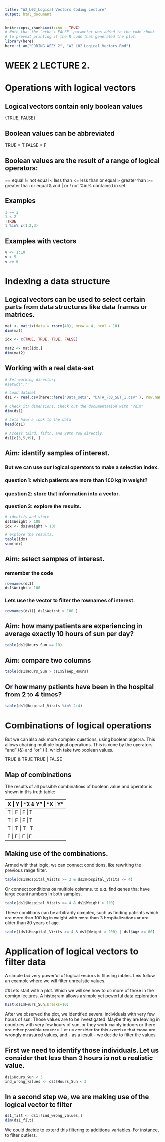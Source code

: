 ```yaml
---
title: "W2_L02_Logical Vectors Coding Lecture"
output: html_document
---
```


```r
knitr::opts_chunk$set(echo = TRUE)
# Note that the `echo = FALSE` parameter was added to the code chunk 
# to prevent printing of the R code that generated the plot.
library(here)
here::i_am("CODING_WEEK_2", "W2_L02_Logical_Vectors.Rmd")
```

# WEEK 2 LECTURE 2. 

# Operations with logical vectors

## Logical vectors contain only boolean values 
{TRUE, FALSE}


## Boolean values can be abbreviated
TRUE = T
FALSE = F


## Boolean values are the result of a range of logical operators:
  == equal
  != not equal
  <  less than
  <= less than or equal
  >  greater than
  >= greater than or equal
  & and
  | or 
  ! not
  %in% contained in set

## Examples
```r
1 == 2
1 < 2
!TRUE
1 %in% c(1,2,3)
```

## Examples with vectors
```r
v <- 1:10
v > 5
v >= 6
```







# Indexing a data structure
## Logical vectors can be used to select certain parts from data structures like data frames or matrices.
```r
mat <- matrix(data = rnorm(40), nrow = 4, ncol = 10)
dim(mat)

idx <- c(TRUE, TRUE, TRUE, FALSE)

mat2 <- mat[idx,]
dim(mat2)
```

## Working with a real data-set

```r
# Set working directory 
#setwd(".")

# Load dataset
ds1 <- read.csv(here::here("Data_sets", "DATA_FSB_SET_1.csv" ), row.names = 1)

# Check its dimensions. Check out the documentation with "?dim"
dim(ds1)
```

```r
# Lets have a look to the data
head(ds1)
```

```r
# Access third, fifth, and 99th row directly.
ds1[c(3,5,99), ]
```

## Aim: identify samples of interest.
### But we can use our logical operators to make a selection index. 
### question 1: which patients are more than 100 kg in weight?
### question 2: store that information into a vector.
### question 3: explore the results.

```r

# identify and store
ds1$Weight > 100
idx <- ds1$Weight > 100

# explore the results.
table(idx)
sum(idx)
```

## Aim: select samples of interest.

### remember the code
```r
rownames(ds1)
ds1$Weight > 100
```

### Lets use the vector to filter the rownames of interest.
```r
rownames(ds1)[ ds1$Weight > 100 ]
```


## Aim: how many patients are experiencing in average exactly 10 hours of sun per day?
```r
table(ds1$Hours_Sun == 10)
```

## Aim: compare two columns
```r
table(ds1$Hours_Sun > ds1$Sleep_Hours)
```

## Or how many patients have been in the hospital from 2 to 4 times?
```r
table(ds1$Hospital_Visits %in% 2:4)
```


# Combinations of logical operations

But we can also ask more complex questions, using boolean algebra. 
This allows chaining multiple logical operations. 
This is done by the operators "and" (&) and "or" (|), which take two boolean values.

TRUE & TRUE
TRUE | FALSE

## Map of combinations 
The results of all possible combinations of boolean value and operator is shown in this truth table:
  
  X | Y | "X & Y" |  "X | Y" 
  ----------------------
  T | F |    F    |    T
  T | F |    F    |    T
  T | T |    T    |    T
  F | F |    F    |    F

## Making use of the combinations.

Armed with that logic, we can connect conditions, like rewriting the previous range filter.

```r
table(ds1$Hospital_Visits >= 2 & ds1$Hospital_Visits <= 4)
```

Or connect conditions on multiple columns, to e.g. find genes that have large count numbers in both samples.
```r
table(ds1$Hospital_Visits >= 4 & ds1$Weight > 100)
```

These conditions can be arbitrarily complex, such as finding patients which are more than 100 kg in weight with more than 3 hospitalizations or are older than 80 years of age.
```r
table((ds1$Hospital_Visits >= 4 & ds1$Weight > 100) | ds1$Age >= 80)
```






# Application of logical vectors to filter data

A simple but very powerful of logical vectors is filtering tables. 
Lets follow an example where we will filter unrealistic values.

##Lets start with a plot.
Which we will see how to do more of those in the comign lectures.
A histogram allows a simple yet powerful data exploration

```r
hist(ds1$Hours_Sun,breaks=10)
```

After we observed the plot, we identified several individuals with very few hours of sun. 
Those values are to be investigated. Maybe they are leaving in countries with very few hours 
of sun, or they work mainly indoors or there are other possible reasons. Let us consider for
this exercise that those are wrongly measured values, and - as a result - we decide to 
filter the values

## First we need to identify those individuals. Let us consider that less than 3 hours is not a realistic value.
```r
ds1$Hours_Sun < 3
ind_wrong_values <- ds1$Hours_Sun < 3
```

## In a second step we, we are making use of the logical vector to filter
```r
ds1_filt <- ds1[!ind_wrong_values,]
dim(ds1_filt)
```

We could decide to extend this filtering to additional variables. 
For instance, to filter outliers.






